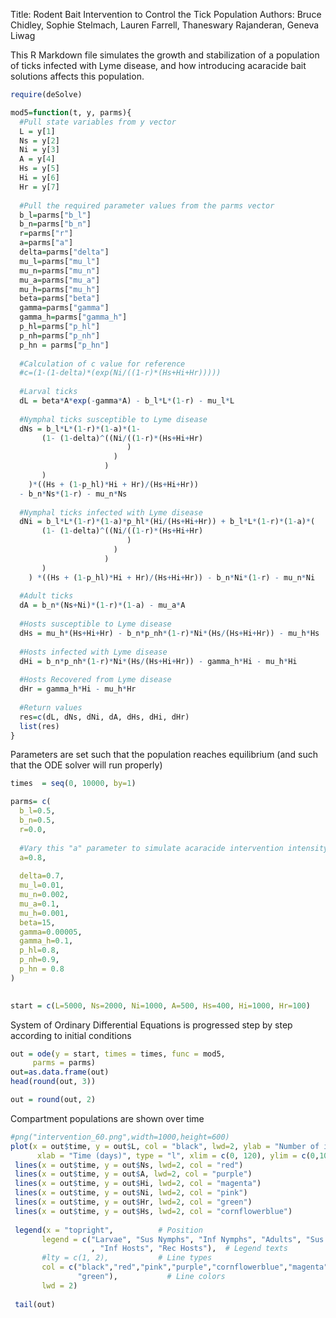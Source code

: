 Title: Rodent Bait Intervention to Control the Tick Population
Authors: Bruce Chidley, Sophie Stelmach, Lauren Farrell, Thaneswary Rajanderan, Geneva Liwag

This R Markdown file simulates the growth and stabilization of a population of ticks infected with Lyme disease, and how introducing acaracide bait solutions affects this population.

```{r}
require(deSolve)

mod5=function(t, y, parms){
  #Pull state variables from y vector
  L = y[1]
  Ns = y[2]
  Ni = y[3]
  A = y[4]
  Hs = y[5]
  Hi = y[6]
  Hr = y[7]
  
  #Pull the required parameter values from the parms vector
  b_l=parms["b_l"]
  b_n=parms["b_n"]
  r=parms["r"]
  a=parms["a"]
  delta=parms["delta"]
  mu_l=parms["mu_l"]
  mu_n=parms["mu_n"]
  mu_a=parms["mu_a"]
  mu_h=parms["mu_h"]
  beta=parms["beta"]
  gamma=parms["gamma"]
  gamma_h=parms["gamma_h"]
  p_hl=parms["p_hl"]
  p_nh=parms["p_nh"]
  p_hn = parms["p_hn"]
  
  #Calculation of c value for reference
  #c=(1-(1-delta)*(exp(Ni/((1-r)*(Hs+Hi+Hr)))))
  
  #Larval ticks
  dL = beta*A*exp(-gamma*A) - b_l*L*(1-r) - mu_l*L
    
  #Nymphal ticks susceptible to Lyme disease
  dNs = b_l*L*(1-r)*(1-a)*(1- 
       (1- (1-delta)^((Ni/((1-r)*(Hs+Hi+Hr)
                          )
                       )
                     )
       )
    )*((Hs + (1-p_hl)*Hi + Hr)/(Hs+Hi+Hr)) 
  - b_n*Ns*(1-r) - mu_n*Ns
    
  #Nymphal ticks infected with Lyme disease
  dNi = b_l*L*(1-r)*(1-a)*p_hl*(Hi/(Hs+Hi+Hr)) + b_l*L*(1-r)*(1-a)*( 
       (1- (1-delta)^((Ni/((1-r)*(Hs+Hi+Hr)
                          )
                       )
                     )
       )
    ) *((Hs + (1-p_hl)*Hi + Hr)/(Hs+Hi+Hr)) - b_n*Ni*(1-r) - mu_n*Ni
    
  #Adult ticks
  dA = b_n*(Ns+Ni)*(1-r)*(1-a) - mu_a*A
  
  #Hosts susceptible to Lyme disease
  dHs = mu_h*(Hs+Hi+Hr) - b_n*p_nh*(1-r)*Ni*(Hs/(Hs+Hi+Hr)) - mu_h*Hs
    
  #Hosts infected with Lyme disease
  dHi = b_n*p_nh*(1-r)*Ni*(Hs/(Hs+Hi+Hr)) - gamma_h*Hi - mu_h*Hi
    
  #Hosts Recovered from Lyme disease
  dHr = gamma_h*Hi - mu_h*Hr
  
  #Return values
  res=c(dL, dNs, dNi, dA, dHs, dHi, dHr)
  list(res)
}

```


Parameters are set such that the population reaches equilibrium (and such that the ODE solver will run properly)
```{r}
times  = seq(0, 10000, by=1)

parms= c(
  b_l=0.5,
  b_n=0.5,
  r=0.0,
  
  #Vary this "a" parameter to simulate acaracide intervention intensity. Value represents proportion of host population saturated with acaracide. Must be in the range of [0,1)
  a=0.8,
  
  delta=0.7,
  mu_l=0.01,
  mu_n=0.002,
  mu_a=0.1,
  mu_h=0.001,
  beta=15,
  gamma=0.00005,
  gamma_h=0.1,
  p_hl=0.8,
  p_nh=0.9,
  p_hn = 0.8
)
  

start = c(L=5000, Ns=2000, Ni=1000, A=500, Hs=400, Hi=1000, Hr=100)
```

System of Ordinary Differential Equations is progressed step by step according to initial conditions
```{r}
out = ode(y = start, times = times, func = mod5, 
     parms = parms)
out=as.data.frame(out)
head(round(out, 3))

out = round(out, 2)
```

Compartment populations are shown over time
```{r}
#png("intervention_60.png",width=1000,height=600)
plot(x = out$time, y = out$L, col = "black", lwd=2, ylab = "Number of individuals", 
      xlab = "Time (days)", type = "l", xlim = c(0, 120), ylim = c(0,100000))
 lines(x = out$time, y = out$Ns, lwd=2, col = "red")
 lines(x = out$time, y = out$A, lwd=2, col = "purple")
 lines(x = out$time, y = out$Hi, lwd=2, col = "magenta")
 lines(x = out$time, y = out$Ni, lwd=2, col = "pink")
 lines(x = out$time, y = out$Hr, lwd=2, col = "green")
 lines(x = out$time, y = out$Hs, lwd=2, col = "cornflowerblue")
 
 legend(x = "topright",          # Position
       legend = c("Larvae", "Sus Nymphs", "Inf Nymphs", "Adults", "Sus Hosts"
                  , "Inf Hosts", "Rec Hosts"),  # Legend texts
       #lty = c(1, 2),           # Line types
       col = c("black","red","pink","purple","cornflowerblue","magenta",
               "green"),           # Line colors
       lwd = 2) 
 
 tail(out)
```
